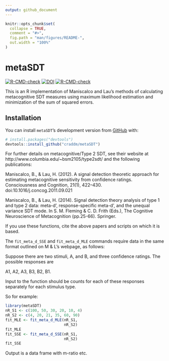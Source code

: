 ```yaml
---
output: github_document
---
```


<!-- README.md is generated from README.Rmd. Please edit that file -->

```r
knitr::opts_chunk$set(
  collapse = TRUE,
  comment = "#>",
  fig.path = "man/figures/README-",
  out.width = "100%"
)
```

# metaSDT

<!-- badges: start -->
[![R-CMD-check](https://github.com/craddm/metaSDT/workflows/R-CMD-check/badge.svg)](https://github.com/craddm/metaSDT/actions)
[![DOI](https://zenodo.org/badge/99712128.svg)](https://zenodo.org/badge/latestdoi/99712128)
[![R-CMD-check](https://github.com/craddm/metaSDT/actions/workflows/R-CMD-check.yaml/badge.svg)](https://github.com/craddm/metaSDT/actions/workflows/R-CMD-check.yaml)
<!-- badges: end -->

This is an R implementation of Maniscalco and Lau's methods of calculating metacognitive SDT measures using maximum likelihood estimation and minimization of the sum of squared errors.

## Installation


You can install `metaSDT`'s development version from [GitHub](https://github.com/) with:

``` r
# install.packages("devtools")
devtools::install_github("craddm/metaSDT")
```

For further details on metacognitive/Type 2 SDT, see their website at http://www.columbia.edu/~bsm2105/type2sdt/ and the following publications:

Maniscalco, B., & Lau, H. (2012). A signal detection theoretic approach for estimating metacognitive sensitivity from confidence ratings. Consciousness and Cognition, 21(1), 422–430. doi:10.1016/j.concog.2011.09.021

Maniscalco, B., & Lau, H. (2014). Signal detection theory analysis of type 1 and type 2 data: meta-d’, response-specific meta-d’, and the unequal variance SDT mode. In S. M. Fleming & C. D. Frith (Eds.), The Cognitive Neuroscience of Metacognition (pp.25-66). Springer.

If you use these functions, cite the above papers and scripts on which it is based.

The `fit_meta_d_SSE` and `fit_meta_d_MLE` commands require data in the same format outlined on M & L's webpage, as follows:

Suppose there are two stimuli, A, and B, and three confidence ratings. The possible responses are

A1, A2, A3, B3, B2, B1.

Input to the function should be counts for each of these responses separately for each stimulus type.

So for example:

```r
library(metaSDT)
nR_S1 <- c(100, 50, 30, 20, 10, 4)
nR_S2 <- c(4, 20, 21, 35, 60, 90)
fit_MLE <- fit_meta_d_MLE(nR_S1,
                          nR_S2)
fit_MLE
fit_SSE <- fit_meta_d_SSE(nR_S1,
                          nR_S2)
fit_SSE
```

Output is a data frame with m-ratio etc.
